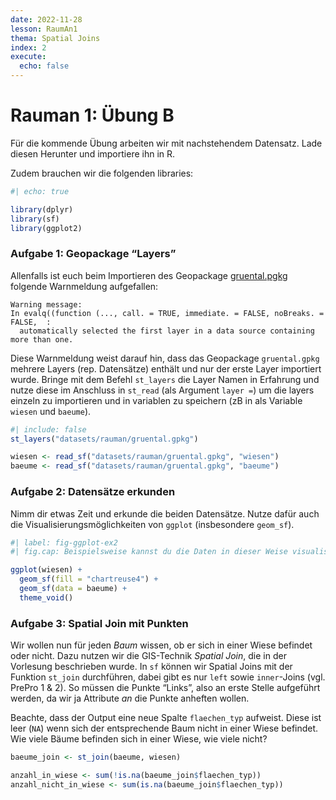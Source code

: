 ```yaml
---
date: 2022-11-28
lesson: RaumAn1
thema: Spatial Joins
index: 2
execute: 
  echo: false
---
```


# Rauman 1: Übung B

Für die kommende Übung arbeiten wir mit nachstehendem Datensatz. Lade diesen Herunter und importiere ihn in R.

Zudem brauchen wir die folgenden libraries:

```r
#| echo: true

library(dplyr)
library(sf)
library(ggplot2)
```

### Aufgabe 1: Geopackage "Layers"

Allenfalls ist euch beim Importieren des Geopackage [gruental.pgkg](https://moodle.zhaw.ch/mod/resource/view.php?id=602277) folgende Warnmeldung aufgefallen:

```
Warning message:
In evalq((function (..., call. = TRUE, immediate. = FALSE, noBreaks. = FALSE,  :
  automatically selected the first layer in a data source containing more than one.
```

Diese Warnmeldung weist darauf hin, dass das Geopackage `gruental.gpkg` mehrere Layers (rep. Datensätze) enthält und nur der erste Layer importiert wurde. Bringe mit dem Befehl `st_layers` die Layer Namen in Erfahrung und nutze diese im Anschluss in `st_read` (als Argument `layer = `) um die layers einzeln zu importieren und in variablen zu speichern (zB in als Variable `wiesen` und `baeume`).

```r
#| include: false
st_layers("datasets/rauman/gruental.gpkg")

wiesen <- read_sf("datasets/rauman/gruental.gpkg", "wiesen")
baeume <- read_sf("datasets/rauman/gruental.gpkg", "baeume")
```

### Aufgabe 2: Datensätze erkunden

Nimm dir etwas Zeit und erkunde die beiden Datensätze. Nutze dafür auch die Visualisierungsmöglichkeiten von `ggplot` (insbesondere `geom_sf`).

```r
#| label: fig-ggplot-ex2
#| fig.cap: Beispielsweise kannst du die Daten in dieser Weise visualisieren.

ggplot(wiesen) +
  geom_sf(fill = "chartreuse4") +
  geom_sf(data = baeume) +
  theme_void()
```

### Aufgabe 3:  Spatial Join mit Punkten {#sec-spatial-join-points}

Wir wollen nun für jeden *Baum* wissen, ob er sich in einer Wiese befindet oder nicht. Dazu nutzen wir die GIS-Technik *Spatial Join*, die in der Vorlesung beschrieben wurde. In `sf` können wir Spatial Joins mit der Funktion `st_join` durchführen, dabei gibt es nur `left` sowie `inner`-Joins (vgl. PrePro 1 & 2). So müssen die Punkte "Links", also an erste Stelle aufgeführt werden, da wir ja Attribute *an* die Punkte anheften wollen.

Beachte, dass der Output eine neue Spalte `flaechen_typ` aufweist. Diese ist leer (`NA`) wenn sich der entsprechende Baum nicht in einer Wiese befindet. Wie viele Bäume befinden sich in einer Wiese, wie viele nicht?

```r
baeume_join <- st_join(baeume, wiesen) 

anzahl_in_wiese <- sum(!is.na(baeume_join$flaechen_typ))
anzahl_nicht_in_wiese <- sum(is.na(baeume_join$flaechen_typ))
```



